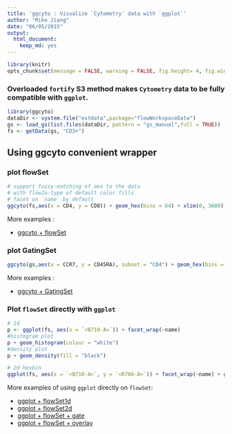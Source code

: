 ```yaml
---
title: 'ggcyto : Visualize `Cytometry` data with `ggplot`'
author: "Mike Jiang"
date: "06/05/2015"
output:
  html_document:
    keep_md: yes
---
```


```r
library(knitr)
opts_chunk$set(message = FALSE, warning = FALSE, fig.height= 4, fig.width= 4)
```

### Overloaded `fortify` S3 method makes `Cytometry` data to be fully compatible with `ggplot`. 

```r
library(ggcyto)
dataDir <- system.file("extdata",package="flowWorkspaceData")
gs <- load_gs(list.files(dataDir, pattern = "gs_manual",full = TRUE))
fs <- getData(gs, "CD3+")
```

## Using **ggcyto** convenient wrapper

### plot **flowSet**
```r
# support fuzzy-matching of aes to the data
# with flowJo-type of default color fills
# facet on `name` by default
ggcyto(fs,aes(x = CD4, y = CD8)) + geom_hex(bins = 64) + xlim(0, 3600)
```

More examples :

* [ggcyto + flowSet](vignettes/ggcyto.flowSet.md)


### plot **GatingSet**
```r
ggcyto(gs,aes(x = CCR7, y = CD45RA), subset = "CD4") + geom_hex(bins = 64) + geom_gate("CD4/CCR7+ 45RA+") + geom_stats(fill = "yellow", size = 4)
```

More examples :

* [ggcyto + GatingSet](vignettes/ggcyto.GatingSet.md)

### Plot `flowSet` directly with `ggplot`
```r
# 1d
p <- ggplot(fs, aes(x = `<B710-A>`)) + facet_wrap(~name) 
#histogram plot
p + geom_histogram(colour = "white")
#density plot
p + geom_density(fill = "black")

# 2d hexbin
ggplot(fs, aes(x = `<B710-A>`, y = `<R780-A>`)) + facet_wrap(~name) + geom_hex(bins = 64)
```

More examples of using `ggplot` directly on `flowSet`:

* [ggplot + flowSet1d](vignettes/ggplot.flowSet.1d.md)
* [ggplot + flowSet2d](vignettes/ggplot.flowSet.2d.md)
* [ggplot + flowSet + gate](vignettes/ggplot.flowSet.gate.md)
* [ggplot + flowSet + overlay](vignettes/ggplot.flowSet.overlay.md)
